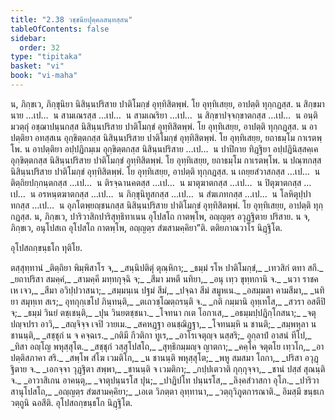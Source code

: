 ```yaml
---
title: "2.38 วชฺชนียปุคฺคลสนฺทสฺสน"
tableOfContents: false
sidebar:
  order: 32
type: "tipitaka"
basket: "vi"
book: "vi-maha"
---
```



<DynamicBreadcrumb />

<Division number="183" book="vi-maha">

<Paragraph number="797" book="vi-maha">
น, ภิกฺขเว, ภิกฺขุนิยา นิสินฺนปริสาย ปาติโมกฺขํ อุทฺทิสิตพฺพํ. โย อุทฺทิเสยฺย, อาปตฺติ ทุกฺกฏสฺส. น สิกฺขมานาย …เป…  น สามเณรสฺส …เป…  น สามเณริยา …เป…  น สิกฺขาปจฺจกฺขาตกสฺส …เป…  น อนฺติมวตฺถุํ อชฺฌาปนฺนกสฺส นิสินฺนปริสาย ปาติโมกฺขํ อุทฺทิสิตพฺพํ. โย อุทฺทิเสยฺย, อาปตฺติ ทุกฺกฏสฺส.
</Paragraph>

<Paragraph number="798" book="vi-maha">
น อาปตฺติยา อทสฺสเน อุกฺขิตฺตกสฺส นิสินฺนปริสาย ปาติโมกฺขํ อุทฺทิสิตพฺพํ. โย อุทฺทิเสยฺย, ยถาธมฺโม กาเรตพฺโพ. น อาปตฺติยา อปฺปฏิกมฺเม อุกฺขิตฺตกสฺส นิสินฺนปริสาย …เป…  น ปาปิกาย ทิฏฺฐิยา อปฺปฏินิสฺสคฺเค อุกฺขิตฺตกสฺส นิสินฺนปริสาย ปาติโมกฺขํ อุทฺทิสิตพฺพํ. โย อุทฺทิเสยฺย, ยถาธมฺโม กาเรตพฺโพ.
</Paragraph>

<Paragraph number="799" book="vi-maha">
น ปณฺฑกสฺส นิสินฺนปริสาย ปาติโมกฺขํ อุทฺทิสิตพฺพํ. โย อุทฺทิเสยฺย, อาปตฺติ ทุกฺกฏสฺส. น เถยฺยสํวาสกสฺส …เป…  น ติตฺถิยปกฺกนฺตกสฺส …เป…  น ติรจฺฉานคตสฺส …เป…  น มาตุฆาตกสฺส …เป…  น ปิตุฆาตกสฺส …เป…  น อรหนฺตฆาตกสฺส …เป…  น ภิกฺขุนิทูสกสฺส …เป…  น สํฆเภทกสฺส …เป…  น โลหิตุปฺปาทกสฺส …เป…  น อุภโตพฺยญฺชนกสฺส นิสินฺนปริสาย ปาติโมกฺขํ อุทฺทิสิตพฺพํ. โย อุทฺทิเสยฺย, อาปตฺติ ทุกฺกฏสฺส.
</Paragraph>

<Paragraph number="800" book="vi-maha">
น, ภิกฺขเว, ปาริวาสิกปาริสุทฺธิทาเนน อุโปสโถ กาตพฺโพ, อญฺญตฺร อวุฏฺฐิตาย ปริสาย. น จ, ภิกฺขเว, อนุโปสเถ อุโปสโถ กาตพฺโพ, อญฺญตฺร สํฆสามคฺคิยา”ติ.

</Paragraph>
</Division>

<Paragraph number="801" type="center" book="vi-maha">
ตติยภาณวาโร นิฏฺฐิโต.

  
อุโปสถกฺขนฺธโก ทุติโย.



</Paragraph>

<Paragraph number="802" type="center" book="vi-maha">
ตสฺสุทฺทานํ


</Paragraph>

<Paragraph number="803" type="verses" book="vi-maha">
_ติตฺถิยา พิมฺพิสาโร จ,_  
_สนฺนิปติตุํ ตุณฺหิกา;_  
_ธมฺมํ รโห ปาติโมกฺขํ,_  
_เทวสิกํ ตทา สกึ._  

</Paragraph>

<Paragraph number="804" type="verses" book="vi-maha">
_ยถาปริสา สมคฺคํ,_  
_สามคฺคี มทฺทกุจฺฉิ จ;_  
_สีมา มหตี นทิยา,_  
_อนุ เทฺว ขุทฺทกานิ จ._  

</Paragraph>

<Paragraph number="805" type="verses" book="vi-maha">
_นวา ราชคเห เจว,_  
_สีมา อวิปฺปวาสนา;_  
_สมฺมนฺเน ปฐมํ สีมํ,_  
_ปจฺฉา สีมํ สมูหเน._  

</Paragraph>

<Paragraph number="806" type="verses" book="vi-maha">
_อสมฺมตา คามสีมา,_  
_นทิยา สมุทฺเท สเร;_  
อุทกุกฺเขโป ภินฺทนฺติ,_  
_ตเถวชฺโฌตฺถรนฺติ จ._  

</Paragraph>

<Paragraph number="807" type="verses" book="vi-maha">
_กติ กมฺมานิ อุทฺเทโส,_  
_สวรา อสตีปิ จ;_  
_ธมฺมํ วินยํ ตชฺเชนฺติ,_  
_ปุน วินยตชฺชนา._  

</Paragraph>

<Paragraph number="808" type="verses" book="vi-maha">
_โจทนา กเต โอกาเส,_  
_อธมฺมปฺปฏิกฺโกสนา;_  
_จตุปญฺจปรา อาวิ,_  
_สญฺจิจฺจ เจปิ วายเม._  

</Paragraph>

<Paragraph number="809" type="verses" book="vi-maha">
_สคหฏฺฐา อนชฺฌิฏฺฐา,_  
_โจทนมฺหิ น ชานติ;_  
_สมฺพหุลา น ชานนฺติ,_  
_สชฺชุกํ น จ คจฺฉเร._  

</Paragraph>

<Paragraph number="810" type="verses" book="vi-maha">
_กติมี กีวติกา ทูเร,_  
_อาโรเจตุญฺจ นสฺสริ;_  
อุกฺลาปํ อาสนํ ทีโป,_  
_ทิสา อญฺโญ พหุสฺสุโต._  

</Paragraph>

<Paragraph number="811" type="verses" book="vi-maha">
_สชฺชุกํ วสฺสุโปสโถ,_  
_สุทฺธิกมฺมญฺจ ญาตกา;_  
_คคฺโค จตุตโย เทฺวโก,_  
_อาปตฺติสภาคา สริ._  

</Paragraph>

<Paragraph number="812" type="verses" book="vi-maha">
_สพฺโพ สํโฆ เวมติโก,_  
_น ชานนฺติ พหุสฺสุโต;_  
_พหู สมสมา โถกา,_  
_ปริสา อวุฏฺฐิตาย จ._  

</Paragraph>

<Paragraph number="813" type="verses" book="vi-maha">
_เอกจฺจา วุฏฺฐิตา สพฺพา,_  
_ชานนฺติ จ เวมติกา;_  
_กปฺปเตวาติ กุกฺกุจฺจา,_  
_ชานํ ปสฺสํ สุณนฺติ จ._  

</Paragraph>

<Paragraph number="814" type="verses" book="vi-maha">
_อาวาสิเกน อาคนฺตุ,_  
_จาตุปนฺนรโส ปุน;_  
_ปาฏิปโท ปนฺนรโส,_  
_ลิงฺคสํวาสกา อุโภ._  

</Paragraph>

<Paragraph number="815" type="verses" book="vi-maha">
_ปาริวาสานุโปสโถ,_  
_อญฺญตฺร สํฆสามคฺคิยา;_  
_เอเต วิภตฺตา อุทฺทานา,_  
_วตฺถุวิภูตการณาติ._  


</Paragraph>

<Paragraph number="816" type="center" book="vi-maha">
อิมสฺมึ ขนฺธเก วตฺถูนิ ฉอสีติ.



</Paragraph>

<Paragraph number="817" type="center" book="vi-maha">
อุโปสถกฺขนฺธโก นิฏฺฐิโต.
</Paragraph>